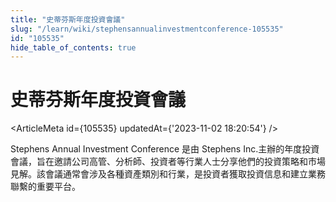 ```yaml
---
title: "史蒂芬斯年度投資會議"
slug: "/learn/wiki/stephensannualinvestmentconference-105535"
id: "105535"
hide_table_of_contents: true
---
```



# 史蒂芬斯年度投資會議

<ArticleMeta id={105535} updatedAt={'2023-11-02 18:20:54'} />
<div className='border-solid border-b border-t-0 my-4 border-[var(--ifm-color-gray-300)]' />

Stephens Annual Investment Conference 是由 Stephens Inc.主辦的年度投資會議，旨在邀請公司高管、分析師、投資者等行業人士分享他們的投資策略和市場見解。該會議通常會涉及各種資產類別和行業，是投資者獲取投資信息和建立業務聯繫的重要平台。

